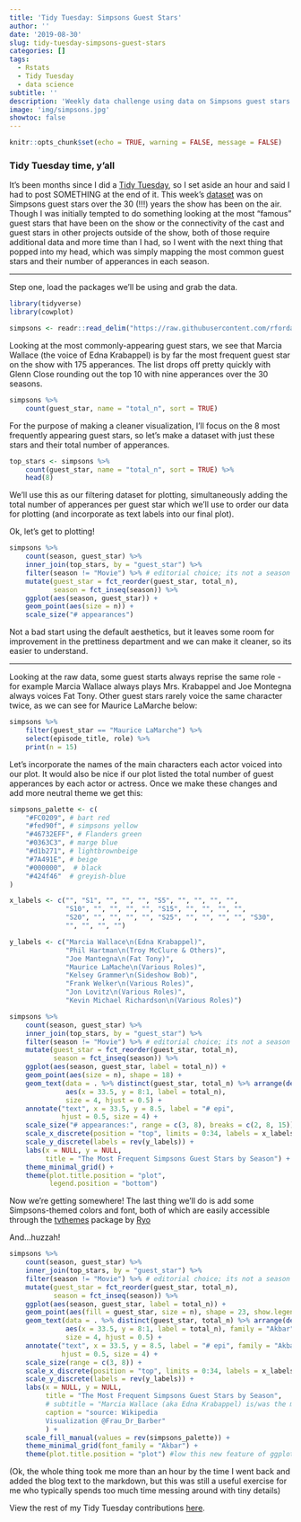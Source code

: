 ```yaml
---
title: 'Tidy Tuesday: Simpsons Guest Stars'
author: ''
date: '2019-08-30'
slug: tidy-tuesday-simpsons-guest-stars
categories: []
tags:
  - Rstats
  - Tidy Tuesday
  - data science
subtitle: ''
description: 'Weekly data challenge using data on Simpsons guest stars'
image: 'img/simpsons.jpg'
showtoc: false
---
```


```r
knitr::opts_chunk$set(echo = TRUE, warning = FALSE, message = FALSE)
```

### Tidy Tuesday time, y'all

It's been months since I did a [Tidy Tuesday](https://github.com/rfordatascience/tidytuesday), so I set aside an hour and said I had to post SOMETHING at the end of it. This week's [dataset](https://github.com/rfordatascience/tidytuesday/tree/master/data/2019/2019-08-27) was on Simpsons guest stars over the 30 (!!!) years the show has been on the air. Though I was initially tempted to do something looking at the most "famous" guest stars that have been on the show or the connectivity of the cast and guest stars in other projects outside of the show, both of those require additional data and more time than I had, so I went with the next thing that popped into my head, which was simply mapping the most common guest stars and their number of apperances in each season. 

***

Step one, load the packages we'll be using and grab the data.

```r
library(tidyverse)
library(cowplot)

simpsons <- readr::read_delim("https://raw.githubusercontent.com/rfordatascience/tidytuesday/master/data/2019/2019-08-27/simpsons-guests.csv", delim = "|", quote = "")
```

Looking at the most commonly-appearing guest stars, we see that Marcia Wallace (the voice of Edna Krabappel) is by far the most frequent guest star on the show with 175 apperances. The list drops off pretty quickly with Glenn Close rounding out the top 10 with nine apperances over the 30 seasons.

```r
simpsons %>% 
    count(guest_star, name = "total_n", sort = TRUE)
```

For the purpose of making a cleaner visualization, I'll focus on the 8 most frequently appearing guest stars, so let's make a dataset with just these stars and their total number of apperances. 

```r
top_stars <- simpsons %>% 
    count(guest_star, name = "total_n", sort = TRUE) %>% 
    head(8) 
```

We'll use this as our filtering dataset for plotting, simultaneously adding the total number of apperances per guest star which we'll use to order our data for plotting (and incorporate as text labels into our final plot). 

Ok, let's get to plotting! 

```r
simpsons %>%
    count(season, guest_star) %>%
    inner_join(top_stars, by = "guest_star") %>% 
    filter(season != "Movie") %>% # editorial choice; its not a season
    mutate(guest_star = fct_reorder(guest_star, total_n),
           season = fct_inseq(season)) %>% 
    ggplot(aes(season, guest_star)) +
    geom_point(aes(size = n)) +
    scale_size("# appearances")
```

Not a bad start using the default aesthetics, but it leaves some room for improvement in the prettiness department and we can make it cleaner, so its easier to understand.

***

Looking at the raw data, some guest starts always reprise the same role - for example Marcia Wallace always plays Mrs. Krabappel and Joe Montegna always voices Fat Tony. Other guest stars rarely voice the same character twice, as we can see for Maurice LaMarche below:

```r
simpsons %>%
    filter(guest_star == "Maurice LaMarche") %>% 
    select(episode_title, role) %>% 
    print(n = 15)
```

Let's incorporate the names of the main characters each actor voiced into our plot. It would also be nice if our plot listed the total number of guest apperances by each actor or actress. Once we make these changes and add more neutral theme we get this:

```r
simpsons_palette <- c(
    "#FC0209", # bart red
    "#fed90f", # simpsons yellow
    "#46732EFF", # Flanders green 
    "#0363C3", # marge blue
    "#d1b271", # lightbrownbeige
    "#7A491E", # beige 
    "#000000",  # black
    "#424f46"  # greyish-blue
)

x_labels <- c("", "S1", "", "", "", "S5", "", "", "", "",
              "S10", "", "", "", "", "S15", "", "", "", "",
              "S20", "", "", "", "", "S25", "", "", "", "", "S30",
              "", "", "", "")

y_labels <- c("Marcia Wallace\n(Edna Krabappel)", 
              "Phil Hartman\n(Troy McClure & Others)",
              "Joe Mantegna\n(Fat Tony)",
              "Maurice LaMache\n(Various Roles)",
              "Kelsey Grammer\n(Sideshow Bob)", 
              "Frank Welker\n(Various Roles)",
              "Jon Lovitz\n(Various Roles)",
              "Kevin Michael Richardson\n(Various Roles)")
```

```r
simpsons %>%
    count(season, guest_star) %>%
    inner_join(top_stars, by = "guest_star") %>% 
    filter(season != "Movie") %>% # editorial choice; its not a season
    mutate(guest_star = fct_reorder(guest_star, total_n),
           season = fct_inseq(season)) %>%  
    ggplot(aes(season, guest_star, label = total_n)) +
    geom_point(aes(size = n), shape = 18) +
    geom_text(data = . %>% distinct(guest_star, total_n) %>% arrange(desc(total_n)),
              aes(x = 33.5, y = 8:1, label = total_n),
              size = 4, hjust = 0.5) +
    annotate("text", x = 33.5, y = 8.5, label = "# epi", 
             hjust = 0.5, size = 4) +
    scale_size("# appearances:", range = c(3, 8), breaks = c(2, 8, 15)) +
    scale_x_discrete(position = "top", limits = 0:34, labels = x_labels) +
    scale_y_discrete(labels = rev(y_labels)) +
    labs(x = NULL, y = NULL,
         title = "The Most Frequent Simpsons Guest Stars by Season") +
    theme_minimal_grid() +
    theme(plot.title.position = "plot", 
          legend.position = "bottom") 
```

Now we're getting somewhere! The last thing we'll do is add some Simpsons-themed colors and font, both of which are easily accessible through the [tvthemes](https://github.com/Ryo-N7/tvthemes) package by [Ryo](https://twitter.com/@R_by_Ryo)

And...huzzah!

```r
simpsons %>%
    count(season, guest_star) %>%
    inner_join(top_stars, by = "guest_star") %>% 
    filter(season != "Movie") %>% # editorial choice; its not a season
    mutate(guest_star = fct_reorder(guest_star, total_n),
           season = fct_inseq(season)) %>% 
    ggplot(aes(season, guest_star, label = total_n)) +
    geom_point(aes(fill = guest_star, size = n), shape = 23, show.legend = FALSE) +
    geom_text(data = . %>% distinct(guest_star, total_n) %>% arrange(desc(total_n)),
              aes(x = 33.5, y = 8:1, label = total_n), family = "Akbar",
              size = 4, hjust = 0.5) +
    annotate("text", x = 33.5, y = 8.5, label = "# epi", family = "Akbar", 
             hjust = 0.5, size = 4) +
    scale_size(range = c(3, 8)) +
    scale_x_discrete(position = "top", limits = 0:34, labels = x_labels) +
    scale_y_discrete(labels = rev(y_labels)) +
    labs(x = NULL, y = NULL,
         title = "The Most Frequent Simpsons Guest Stars by Season",
         # subtitle = "Marcia Wallace (aka Edna Krabappel) is/was the most frequent guest star",
         caption = "source: Wikipedia
         Visualization @Frau_Dr_Barber"
         ) +
    scale_fill_manual(values = rev(simpsons_palette)) +
    theme_minimal_grid(font_family = "Akbar") +
    theme(plot.title.position = "plot") #low this new feature of ggplot
```

(Ok, the whole thing took me more than an hour by the time I went back and added the blog text to the markdown, but this was still a useful exercise for me who typically spends too much time messing around with tiny details)

View the rest of my Tidy Tuesday contributions [here](https://github.com/ameliabedelia/tidy_tuesday).